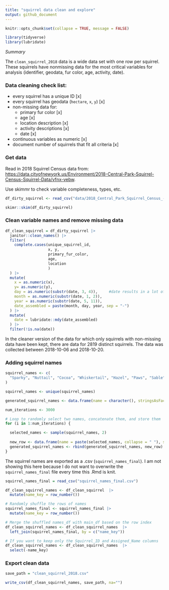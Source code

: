 ```yaml
---
title: "squirrel data clean and explore"
output: github_document
---
```


```r
knitr::opts_chunk$set(collapse = TRUE, message = FALSE)

library(tidyverse)
library(lubridate)
```

*Summary*

The `clean_squirrel_2018` data is a wide data set with one row per
squirrel. These squirrels have nonmissing data for the most critical
variables for analysis (identifier, geodata, fur color, age, activity,
date).

### Data cleaning check list:

*   every squirrel has a unique ID [x]
*   every squirrel has geodata (`hectare`, `x`, `y`) [x]
*   non-missing data for:
    *   primary fur color [x]
    *   age [x]
    *   location description [x]
    *   activity descriptions [x]
    *   date [x]
*   continuous variables as numeric [x]
*   document number of squirrels that fit all criteria [x]

### Get data

Read in 2018 Squirrel Census data from:
<https://data.cityofnewyork.us/Environment/2018-Central-Park-Squirrel-Census-Squirrel-Data/vfnx-vebw>.

Use skimmr to check variable completeness, types, etc.
```r
df_dirty_squirrel <- read_csv("data/2018_Central_Park_Squirrel_Census_-_Squirrel_Data_20231204.csv")

skimr::skim(df_dirty_squirrel)
```



### Clean variable names and remove missing data
```r
df_clean_squirrel = df_dirty_squirrel |> 
  janitor::clean_names() |> 
  filter(
    complete.cases(unique_squirrel_id, 
                   x, y, 
                   primary_fur_color, 
                   age, 
                   location
                   )
  ) |> 
  mutate(
    x = as.numeric(x), 
    y= as.numeric(y), 
    day = as.numeric(substr(date, 3, 4)),     #date results in a lot of parsing failures so I'm using a work around
    month = as.numeric(substr(date, 1, 2)),  
    year = as.numeric(substr(date, 5, 11)), 
    date_assembled = paste(month, day, year, sep = "-") 
  ) |> 
  mutate(
    date = lubridate::mdy(date_assembled)
  ) |> 
  filter(!is.na(date))
```

In the cleaner version of the data for which only squirrels with non-missing data have been kept, there are data for 2819 distinct squirrels. The data was collected between 2018-10-06 and 2018-10-20.

### Adding squirrel names 
```r
squirrel_names <- c(
  "Sparky", "Nuttail", "Cocoa", "Whiskertail", "Hazel", "Paws", "Sable", "Furryfluff", "Almond","Bushytoes", "Pecan", "Snugglewhisk", "Popcorn", "Nutbuster", "Chestnut", "Snickersnack", "Butterscotch", "Fluffpaws", "Maple", "Tangletoe", "Walnut", "Giggletail", "Acorn", "Snickersnout", "Pistachio", "Wigglesnout", "Cashew", "Sillytail", "Toffee", "Fluffernut", "Macadamia", "Wigglewhisk", "Cinnamon", "Nibbler", "Russet", "Snickerwhisk", "Caramel", "Fuzzernose", "Mocha", "Whiskernib", "S'mores", "Snickersnout", "Olive", "Gigglenose", "Mango", "Snuggletail", "Taffy", "Wigglesnout", "Marshmallow", "Nibbler", "Chestnut", "Scurrypaws", "Butter", "Pouncewhisk", "Truffle", "Fluffpounce", "Pumpkin", "Nibblesnout", "Cocoa", "Wigglepaws", "Peanut", "Whiskersnack", "Sesame", "Nuzzlenib", "Blueberry", "Fluffernibble", "Hazelnut", "Pouncetail", "Raspberry", "Whiskernibble", "Muffin", "Nutbounce", "Peach", "Snickerscuffle", "Ginger", "Fluffpounce", "Biscuit", "Nuzzlesnack", "Cherry", "Scurryfluff", "Bluebell", "Wigglewhisk", "Apricot", "Snugglesnack", "Plum", "Gigglesnout", "Sunny", "Snickersnuggle", "Banana", "Whiskerbounce", "Papaya", "Nutwhisk", "Coconut", "Snickersnuggle", "Mango", "Wiggletail", "Berry", "Gigglesnout", "Kiwi", "Pouncesnout", "Melon", "Nuzzlenose", "Tangerine", "Wigglepaws", "Plum", "Scurrywhisk", "Pumpkin", "Fluffertail", "Grape", "Nibblesnack", "Blackberry", "Pouncepaws", "Raspberry", "Nutwhisk", "Peach", "Fluffertail", "Kiwi", "Wigglepaws", "Mango", "Giggletail", "Tangerine", "Fluffernose", "Grape", "Whiskertail", "Blackberry", "Nutbounce", "Blueberry", "Scurrypaws", "Cranberry", "Wiggletail", "Mulberry", "Pouncewhisk", "Orange", "Nibbler", "Pomegranate", "Nutsnack", "Strawberry", "Wigglewhisk", "Lemon", "Nuzzlenose", "Lime", "Snickerscuffle", "Watermelon", "Snickersnuggle", "Apple", "Nutbounce", "Cherry", "Whiskertail", "Grapes", "Fluffertail", "Peach", "Wigglepaws", "Sunny", "Chestnut", "Maple", "Peanut", "Hazel", "Walnut", "Oreo", "Marshmallow", "Snickers","Buttercup", "Pumpkin", "Pinecone", "Cocoa", "Blueberry", "Raspberry", "Sparky", "Furry", "Chestnut", "Pippin", "Acorn", "Pistachio", "Hazelnut", "Cinnamon", "Mocha", "Pecan", "Acorn", "Biscuit", "Almond", "S'mores", "Wiggles", "Twix", "Bubbles", "Doodle", "Wombat", "Fluffernutter", "Muffin", "Fuzzball", "Cupcake", "Wonton", "Snuggles", "Pippin", "Moonbeam", "Cheesecake", "Jigsaw", "Cashew", "Jumper", "Marmalade", "Nimbus", "Toffee", "Poppy", "Squirt", "Munchkin", "Tidbit","Jingle", "Piston", "Fandango", "Jolt", "Nectar", "Sprinkle", "Nudge", "Tickles", "Hiccup", "Sassafras", "Zippy", "Daffodil", "Raisin", "Frizzle", "Caramel", "Stardust", "Quicksilver", "Nishi", "Jeff", "Selina", "Ghislaine", "Carolyn", "Camille", "Sanika", "Z", "Will", "Bella", "Frank", "Rose", "Gerry", "Ryan", "Fuzzy", "Wuzzy", "Fern", "Rain", "Bob", "Larry", "Doug", "John", "Mimosa", "Juicy", "Megan", "Lizzie", "Santa", "Jingles", "Lucy", "Lady", "King", "Queen", "Prince", "Madam", "Sir", "Czar", "Princess", "Your Highness", "Ronald", "Tapioca", "Boba", "Candycane", "Moscato", "Shrek", "Legolas", "Adrian", "Reggie", "Sophie", "Francesca", "Spiderman", "Peter", "Super", "Henry", "Sebastian", "Frodo", "Gandalf", "Bilbo"
)
```

```r
squirrel_names <- unique(squirrel_names)

generated_squirrel_names <- data.frame(name = character(), stringsAsFactors = FALSE)

num_iterations <- 3000 

# Loop to randomly select two names, concatenate them, and store them
for (i in 1:num_iterations) {

  selected_names <- sample(squirrel_names, 2)
  
  new_row <- data.frame(name = paste(selected_names, collapse = " "), stringsAsFactors = FALSE)
  generated_squirrel_names <- rbind(generated_squirrel_names, new_row)
}
```
The squirrel names are exported as a .csv (`squirrel_names_final`). I am not showing this here because I do not want to overwrite the `squirrel_names_final` file every time this .Rmd is knit. 

```r
squirrel_names_final = read_csv("squirrel_names_final.csv")

df_clean_squirrel_names <- df_clean_squirrel  |> 
  mutate(name_key = row_number())

# Randomly shuffle the rows of names
squirrel_names_final <- squirrel_names_final |> 
  mutate(name_key = row_number())

# Merge the shuffled names_df with main_df based on the row index
df_clean_squirrel_names <- df_clean_squirrel_names  |> 
  left_join(squirrel_names_final, by = c("name_key"))

# If you want to keep only the Squirrel_ID and Assigned_Name columns
df_clean_squirrel_names <- df_clean_squirrel_names  |> 
  select(-name_key)

```


### Export clean data
```r
save_path = "clean_squirrel_2018.csv"

write_csv(df_clean_squirrel_names, save_path, na="")
```
